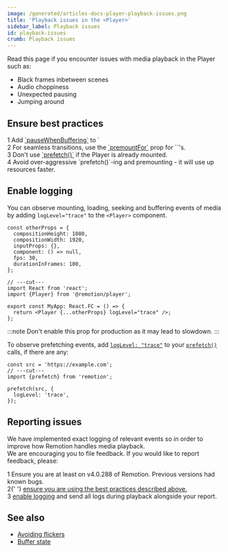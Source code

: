 ```yaml
---
image: /generated/articles-docs-player-playback-issues.png
title: 'Playback issues in the <Player>'
sidebar_label: Playback issues
id: playback-issues
crumb: Playback issues
---
```


Read this page if you encounter issues with media playback in the Player such as:

- Black frames inbetween scenes
- Audio choppiness
- Unexpected pausing
- Jumping around

## Ensure best practices

<div>
<Step>1</Step> <span>Add <a href="/docs/player/buffer-state">`pauseWhenBuffering`</a> to `<Audio>`, `<Video>`, `<OffthreadVideo>` and `<Img>` components.</span>
</div>
<div>
<Step>2</Step> <span>For seamless transitions, use the <a href="/docs/player/premounting">`premountFor`</a> prop for `<Sequence>`'s.</span>
</div>
<div>
<Step>3</Step> <span>Don't use <a href="/docs/prefetch">`prefetch()`</a> if the Player is already mounted.</span>
</div>
<div>
<Step>4</Step> <span>Avoid over-aggressive `prefetch()`-ing and premounting - it will use up resources faster.</span>
</div>

## Enable logging<AvailableFrom v="4.0.250"/>

You can observe mounting, loading, seeking and buffering events of media by adding `logLevel="trace"` to the `<Player>` component.

```tsx twoslash title='Adding logLevel="trace" to the Player'
const otherProps = {
  compositionHeight: 1080,
  compositionWidth: 1920,
  inputProps: {},
  component: () => null,
  fps: 30,
  durationInFrames: 100,
};

// ---cut---
import React from 'react';
import {Player} from '@remotion/player';

export const MyApp: React.FC = () => {
  return <Player {...otherProps} logLevel="trace" />;
};
```

:::note
Don't enable this prop for production as it may lead to slowdown.
:::

To observe prefetching events, add [`logLevel: "trace"`](/docs/prefetch#options) to your [`prefetch()`](/docs/prefetch) calls, if there are any:

```tsx twoslash title='Adding logLevel: "trace" to prefetch()'
const src = 'https://example.com';
// ---cut---
import {prefetch} from 'remotion';

prefetch(src, {
  logLevel: 'trace',
});
```

## Reporting issues

We have implemented exact logging of relevant events so in order to improve how Remotion handles media playback.  
We are encouraging you to file feedback. If you would like to report feedback, please:

<div>
  <Step>1</Step> <span>Ensure you are at least on v4.0.288 of Remotion. Previous versions had known bugs.</span>
</div>
<div>
  <Step>2</Step>{' '}
  <span>
    <a href="#enable-logging">ensure you are using the best practices described above.</a>
  </span>
</div>
<div>
  <Step>3</Step>
  <a href="#enable-logging">enable logging</a> and send all logs during playback alongside your report.
</div>

## See also

- [Avoiding flickers](/docs/troubleshooting/player-flicker)
- [Buffer state](/docs/player/buffer-state)
